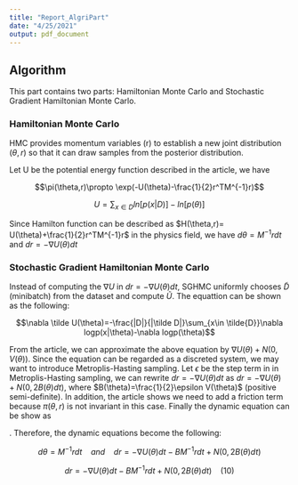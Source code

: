 ```yaml
---
title: "Report_AlgriPart"
date: "4/25/2021"
output: pdf_document
---
```



## Algorithm

This part contains two parts: Hamiltonian Monte Carlo and Stochastic Gradient Hamiltonian Monte Carlo.

### Hamiltonian Monte Carlo 

HMC provides momentum variables (r) to establish a new joint distribution $(\theta, r)$ so that it can draw samples from the posterior distribution. 

Let U be the potential energy function described in the article, we have 

$$\pi(\theta,r)\propto \exp(-U(\theta)-\frac{1}{2}r^TM^{-1}r)$$

$$U = \sum_{x\in D}ln [p(x|D)]-ln [p(\theta)]$$

Since Hamilton function can be described as $H(\theta,r)= U(\theta)+\frac{1}{2}r^TM^{-1}r$ in the physics field, we have $d\theta = M^{-1}r dt$ and $dr = - \nabla U(\theta) dt$


###  Stochastic Gradient Hamiltonian Monte Carlo

Instead of computing the $\nabla U$ in $dr = - \nabla U(\theta) dt$, SGHMC uniformly chooses $\tilde D$ (minibatch) from the dataset and compute $\tilde U$. The equattion can be shown as the following:

$$\nabla \tilde U(\theta)=-\frac{|D|}{|\tilde D|}\sum_{x\in \tilde{D}}\nabla logp(x|\theta)-\nabla logp(\theta)$$

From the article, we can approximate the above equation by $\nabla U(\theta)+N(0,V(\theta))$. Since the equation can be regarded as a discreted system, we may want to introduce Metroplis-Hasting sampling. Let $\epsilon$ be the step term in  in Metroplis-Hasting sampling, we can rewrite $dr = - \nabla U(\theta) dt$ as $dr = -\nabla U(\theta) + N(0,2B(\theta)dt)$, where $B(\theta)=\frac{1}{2}\epsilon V(\theta)$ (positive semi-definite). In addition, the article shows we need to add a friction term because $\pi(\theta,r)$ is not invariant in this case. Finally the dynamic equation can be show as 


. Therefore, the dynamic equations become the following:

$$d \theta = M^{-1}rdt \ \ \ \ and \ \ \ \ dr = -\nabla U(\theta) dt - BM^{-1}rdt+N(0,2B(\theta)dt)$$

$$
dr = -\nabla U(\theta) dt - BM^{-1}rdt+N(0,2B(\theta)dt) \ \ \ \ (10)
$$
